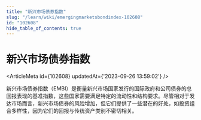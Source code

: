 ```yaml
---
title: "新兴市场债券指数"
slug: "/learn/wiki/emergingmarketsbondindex-102608"
id: "102608"
hide_table_of_contents: true
---
```



# 新兴市场债券指数

<ArticleMeta id={102608} updatedAt={'2023-09-26 13:59:02'} />
<div className='border-solid border-b border-t-0 my-4 border-[var(--ifm-color-gray-300)]' />

新兴市场债券指数（EMBI）是衡量新兴市场国家发行的国际政府和公司债券的总回报表现的基准指数，这些国家需要满足特定的流动性和结构要求。尽管相对于发达市场而言，新兴市场债券的风险增加，但它们提供了一些潜在的好处，如投资组合多样性，因为它们的回报与传统资产类别不密切相关。
